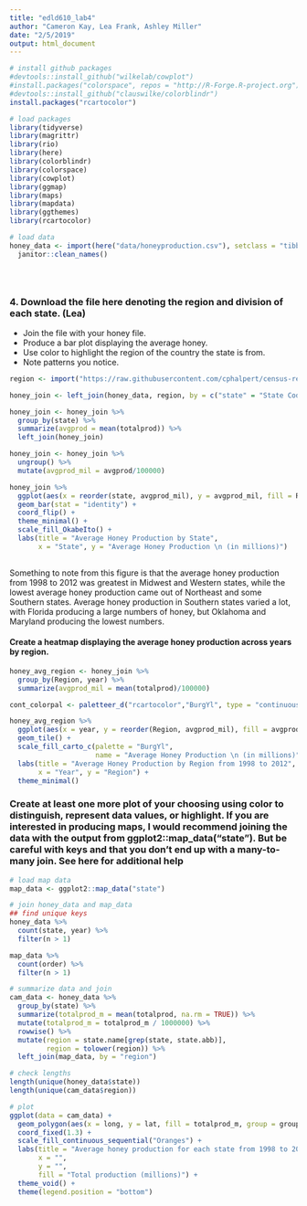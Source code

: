 ```yaml
---
title: "edld610_lab4"
author: "Cameron Kay, Lea Frank, Ashley Miller"
date: "2/5/2019"
output: html_document
---
```


```r
# install github packages
#devtools::install_github("wilkelab/cowplot")
#install.packages("colorspace", repos = "http://R-Forge.R-project.org")
#devtools::install_github("clauswilke/colorblindr")
install.packages("rcartocolor")

# load packages
library(tidyverse)
library(magrittr)
library(rio)
library(here)
library(colorblindr)
library(colorspace)
library(cowplot)
library(ggmap)
library(maps)
library(mapdata)
library(ggthemes)
library(rcartocolor)

# load data
honey_data <- import(here("data/honeyproduction.csv"), setclass = "tibble") %>%
  janitor::clean_names()
```

```r

```

```r

```

```r

```


### 4. Download the file here denoting the region and division of each state. (Lea)

+ Join the file with your honey file.
+ Produce a bar plot displaying the average honey.
+ Use color to highlight the region of the country the state is from.
+ Note patterns you notice.

```r
region <- import("https://raw.githubusercontent.com/cphalpert/census-regions/master/us%20census%20bureau%20regions%20and%20divisions.csv")

honey_join <- left_join(honey_data, region, by = c("state" = "State Code"))

honey_join <- honey_join %>% 
  group_by(state) %>% 
  summarize(avgprod = mean(totalprod)) %>% 
  left_join(honey_join)

```

```r
honey_join <- honey_join %>% 
  ungroup() %>% 
  mutate(avgprod_mil = avgprod/100000)

honey_join %>% 
  ggplot(aes(x = reorder(state, avgprod_mil), y = avgprod_mil, fill = Region)) +
  geom_bar(stat = "identity") +
  coord_flip() +
  theme_minimal() +
  scale_fill_OkabeIto() +
  labs(title = "Average Honey Production by State",
       x = "State", y = "Average Honey Production \n (in millions)")
  
```

Something to note from this figure is that the average honey production from 1998 to 2012 was greatest in Midwest and Western states, while the lowest average honey production came out of Northeast and some Southern states. Average honey production in Southern states varied a lot, with Florida producing a large numbers of honey, but Oklahoma and Maryland producing the lowest numbers.

#### Create a heatmap displaying the average honey production across years by region.

```r
honey_avg_region <- honey_join %>% 
  group_by(Region, year) %>% 
  summarize(avgprod_mil = mean(totalprod)/100000)

cont_colorpal <- paletteer_d("rcartocolor","BurgYl", type = "continuous")

honey_avg_region %>% 
  ggplot(aes(x = year, y = reorder(Region, avgprod_mil), fill = avgprod_mil)) +
  geom_tile() +
  scale_fill_carto_c(palette = "BurgYl",
                     name = "Average Honey Production \n (in millions)") +
  labs(title = "Average Honey Production by Region from 1998 to 2012",
       x = "Year", y = "Region") +
  theme_minimal()
```

### Create at least one more plot of your choosing using color to distinguish, represent data values, or highlight. If you are interested in producing maps, I would recommend joining the data with the output from ggplot2::map_data("state"). But be careful with keys and that you don’t end up with a many-to-many join. See here for additional help

```r
# load map data
map_data <- ggplot2::map_data("state")

# join honey_data and map_data
## find unique keys
honey_data %>%
  count(state, year) %>% 
  filter(n > 1)

map_data %>%
  count(order) %>% 
  filter(n > 1)

# summarize data and join
cam_data <- honey_data %>%
  group_by(state) %>%
  summarize(totalprod_m = mean(totalprod, na.rm = TRUE)) %>%
  mutate(totalprod_m = totalprod_m / 1000000) %>%
  rowwise() %>%
  mutate(region = state.name[grep(state, state.abb)],
         region = tolower(region)) %>%
  left_join(map_data, by = "region")

# check lengths
length(unique(honey_data$state))
length(unique(cam_data$region))

# plot
ggplot(data = cam_data) + 
  geom_polygon(aes(x = long, y = lat, fill = totalprod_m, group = group), color = "white") + 
  coord_fixed(1.3) +
  scale_fill_continuous_sequential("Oranges") +
  labs(title = "Average honey production for each state from 1998 to 2012",
       x = "",
       y = "",
       fill = "Total production (millions)") +
  theme_void() +
  theme(legend.position = "bottom")
```
